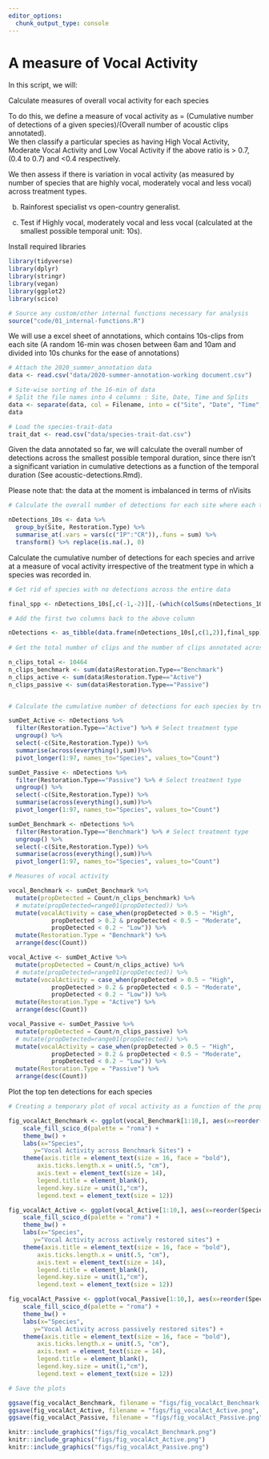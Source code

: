 ```yaml
---
editor_options: 
  chunk_output_type: console
---
```


# A measure of Vocal Activity 

In this script, we will:

Calculate measures of overall vocal activity for each species

To do this, we define a measure of vocal activity as = (Cumulative number of detections of a given species)/(Overall number of acoustic clips annotated).  
We then classify a particular species as having High Vocal Activity, Moderate Vocal Activity and Low Vocal Activity if the above ratio is > 0.7, (0.4 to 0.7) and <0.4 respectively.  

We then assess if there is variation in vocal activity (as measured by number of species that are highly vocal, moderately vocal and less vocal) across treatment types. 

b) Rainforest specialist vs open-country generalist. 

b) Test if 
Highly vocal, moderately vocal and less vocal (calculated at the smallest possible temporal unit: 10s). 

Install required libraries
```r
library(tidyverse)
library(dplyr)
library(stringr)
library(vegan)
library(ggplot2)
library(scico)

# Source any custom/other internal functions necessary for analysis
source("code/01_internal-functions.R")
```

We will use a excel sheet of annotations, which contains 10s-clips from each site (A random 16-min was chosen between 6am and 10am and divided into 10s chunks for the ease of annotations)
```r
# Attach the 2020_summer_annotation data 
data <- read.csv("data/2020-summer-annotation-working document.csv")

# Site-wise sorting of the 16-min of data
# Split the file names into 4 columns : Site, Date, Time and Splits   
data <- separate(data, col = Filename, into = c("Site", "Date", "Time", "Splits"), sep = "_")
data

# Load the species-trait-data
trait_dat <- read.csv("data/species-trait-dat.csv")
```

Given the data annotated so far, we will calculate the overall number of detections across the smallest possible temporal duration, since there isn't a significant variation in cumulative detections as a function of the temporal duration (See acoustic-detections.Rmd). 

Please note that: the data at the moment is imbalanced in terms of nVisits
```r
# Calculate the overall number of detections for each site where each temporal duration chosen is a 10s clip

nDetections_10s <- data %>%
  group_by(Site, Restoration.Type) %>%
  summarise_at(.vars = vars(c("IP":"CR")),.funs = sum) %>% 
  transform() %>% replace(is.na(.), 0)

```

Calculate the cumulative number of detections for each species and arrive at a measure of vocal activity irrespective of the treatment type in which a species was recorded in. 
```r

# Get rid of species with no detections across the entire data

final_spp <- nDetections_10s[,c(-1,-2)][,-(which(colSums(nDetections_10s[,c(-1,-2)])==0))]

# Add the first two columns back to the above column

nDetections <- as_tibble(data.frame(nDetections_10s[,c(1,2)],final_spp))
  
# Get the total number of clips and the number of clips annotated across each treatment type

n_clips_total <- 10464
n_clips_benchmark <- sum(data$Restoration.Type=="Benchmark")
n_clips_active <- sum(data$Restoration.Type=="Active")
n_clips_passive <- sum(data$Restoration.Type=="Passive")


# Calculate the cumulative number of detections for each species by treatment type

sumDet_Active <- nDetections %>%
  filter(Restoration.Type=="Active") %>% # Select treatment type
  ungroup() %>%
  select(-c(Site,Restoration.Type)) %>% 
  summarise(across(everything(),sum))%>%
  pivot_longer(1:97, names_to="Species", values_to="Count")

sumDet_Passive <- nDetections %>%
  filter(Restoration.Type=="Passive") %>% # Select treatment type
  ungroup() %>%
  select(-c(Site,Restoration.Type)) %>% 
  summarise(across(everything(),sum))%>%
  pivot_longer(1:97, names_to="Species", values_to="Count")

sumDet_Benchmark <- nDetections %>%
  filter(Restoration.Type=="Benchmark") %>% # Select treatment type
  ungroup() %>%
  select(-c(Site,Restoration.Type)) %>% 
  summarise(across(everything(),sum))%>%
  pivot_longer(1:97, names_to="Species", values_to="Count")

# Measures of vocal activity

vocal_Benchmark <- sumDet_Benchmark %>%
  mutate(propDetected = Count/n_clips_benchmark) %>%
  # mutate(propDetected=range01(propDetected)) %>% 
  mutate(vocalActivity = case_when(propDetected > 0.5 ~ "High",
            propDetected > 0.2 & propDetected < 0.5 ~ "Moderate",
            propDetected < 0.2 ~ "Low")) %>%
  mutate(Restoration.Type = "Benchmark") %>%
  arrange(desc(Count))

vocal_Active <- sumDet_Active %>%
  mutate(propDetected = Count/n_clips_active) %>%
  # mutate(propDetected=range01(propDetected)) %>% 
  mutate(vocalActivity = case_when(propDetected > 0.5 ~ "High",
            propDetected > 0.2 & propDetected < 0.5 ~ "Moderate",
            propDetected < 0.2 ~ "Low")) %>%
  mutate(Restoration.Type = "Active") %>%
  arrange(desc(Count))

vocal_Passive <- sumDet_Passive %>%
  mutate(propDetected = Count/n_clips_passive) %>%
  # mutate(propDetected=range01(propDetected)) %>% 
  mutate(vocalActivity = case_when(propDetected > 0.5 ~ "High",
            propDetected > 0.2 & propDetected < 0.5 ~ "Moderate",
            propDetected < 0.2 ~ "Low")) %>%
  mutate(Restoration.Type = "Passive") %>%
  arrange(desc(Count))

```

Plot the top ten detections for each species
```r

# Creating a temporary plot of vocal activity as a function of the proportion of overall detections of a particular species by treatment type

fig_vocalAct_Benchmark <- ggplot(vocal_Benchmark[1:10,], aes(x=reorder(Species,propDetected), y=propDetected)) +  geom_point(alpha=0.7, size=2) + 
    scale_fill_scico_d(palette = "roma") +
    theme_bw() +
    labs(x="Species", 
       y="Vocal Activity across Benchmark Sites") +
    theme(axis.title = element_text(size = 16, face = "bold"), 
        axis.ticks.length.x = unit(.5, "cm"),
        axis.text = element_text(size = 14),
        legend.title = element_blank(),
        legend.key.size = unit(1,"cm"),
        legend.text = element_text(size = 12))

fig_vocalAct_Active <- ggplot(vocal_Active[1:10,], aes(x=reorder(Species,propDetected), y=propDetected)) +  geom_point(alpha=0.7, size=2) + 
    scale_fill_scico_d(palette = "roma") +
    theme_bw() +
    labs(x="Species", 
       y="Vocal Activity across actively restored sites") +
    theme(axis.title = element_text(size = 16, face = "bold"), 
        axis.ticks.length.x = unit(.5, "cm"),
        axis.text = element_text(size = 14),
        legend.title = element_blank(),
        legend.key.size = unit(1,"cm"),
        legend.text = element_text(size = 12))

fig_vocalAct_Passive <- ggplot(vocal_Passive[1:10,], aes(x=reorder(Species,propDetected), y=propDetected)) +  geom_point(alpha=0.7, size=2) + 
    scale_fill_scico_d(palette = "roma") +
    theme_bw() +
    labs(x="Species", 
       y="Vocal Activity across passively restored sites") +
    theme(axis.title = element_text(size = 16, face = "bold"), 
        axis.ticks.length.x = unit(.5, "cm"),
        axis.text = element_text(size = 14),
        legend.title = element_blank(),
        legend.key.size = unit(1,"cm"),
        legend.text = element_text(size = 12))

# Save the plots

ggsave(fig_vocalAct_Benchmark, filename = "figs/fig_vocalAct_Benchmark.png", width=12, height=7,device = png(), units="in", dpi = 300); dev.off()
ggsave(fig_vocalAct_Active, filename = "figs/fig_vocalAct_Active.png", width=12, height=7,device = png(), units="in", dpi = 300); dev.off()
ggsave(fig_vocalAct_Passive, filename = "figs/fig_vocalAct_Passive.png", width=12, height=7,device = png(), units="in", dpi = 300); dev.off()

knitr::include_graphics("figs/fig_vocalAct_Benchmark.png")
knitr::include_graphics("figs/fig_vocalAct_Active.png")
knitr::include_graphics("figs/fig_vocalAct_Passive.png")

```


